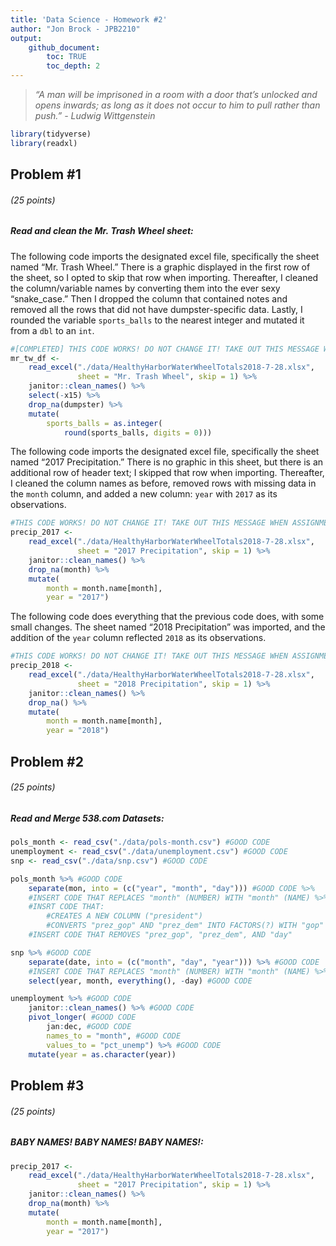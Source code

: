 ```yaml
---
title: 'Data Science - Homework #2'
author: "Jon Brock - JPB2210"
output: 
    github_document:
        toc: TRUE
        toc_depth: 2
---
```


> *"A man will be imprisoned in a room with a door that's unlocked and opens inwards; as long as it does not occur to him to pull rather than push." - Ludwig Wittgenstein*

```r
library(tidyverse)
library(readxl)
```

## Problem #1
###### (*25 points*)
##### *Read and clean the Mr. Trash Wheel sheet:*

The following code imports the designated excel file, specifically the sheet named "Mr. Trash Wheel." There is a graphic displayed in the first row of the sheet, so I opted to skip that row when importing. Thereafter, I cleaned the column/variable names by converting them into the ever sexy "snake_case." Then I dropped the column that contained notes and removed all the rows that did not have dumpster-specific data. Lastly, I rounded the variable `sports_balls` to the nearest integer and mutated it from a `dbl` to an `int`.

```r
#[COMPLETED] THIS CODE WORKS! DO NOT CHANGE IT! TAKE OUT THIS MESSAGE WHEN ASSIGNMENT IS COMPLETED!
mr_tw_df <-
    read_excel("./data/HealthyHarborWaterWheelTotals2018-7-28.xlsx", 
               sheet = "Mr. Trash Wheel", skip = 1) %>% 
    janitor::clean_names() %>% 
    select(-x15) %>% 
    drop_na(dumpster) %>% 
    mutate(
        sports_balls = as.integer(
            round(sports_balls, digits = 0)))
```

The following code imports the designated excel file, specifically the sheet named "2017 Precipitation." There is no graphic in this sheet, but there is an additional row of header text; I skipped that row when importing. Thereafter, I cleaned the column names as before, removed rows with missing data in the `month` column, and added a new column: `year` with `2017` as its observations.  

```r
#THIS CODE WORKS! DO NOT CHANGE IT! TAKE OUT THIS MESSAGE WHEN ASSIGNMENT IS COMPLETED!
precip_2017 <-
    read_excel("./data/HealthyHarborWaterWheelTotals2018-7-28.xlsx", 
               sheet = "2017 Precipitation", skip = 1) %>%
    janitor::clean_names() %>% 
    drop_na(month) %>% 
    mutate(
        month = month.name[month],
        year = "2017")
```

The following code does everything that the previous code does, with some small changes. The sheet named "2018 Precipitation" was imported, and the addition of the `year` column reflected `2018` as its observations.  

```r
#THIS CODE WORKS! DO NOT CHANGE IT! TAKE OUT THIS MESSAGE WHEN ASSIGNMENT IS COMPLETED!
precip_2018 <-
    read_excel("./data/HealthyHarborWaterWheelTotals2018-7-28.xlsx", 
               sheet = "2018 Precipitation", skip = 1) %>%
    janitor::clean_names() %>% 
    drop_na() %>% 
    mutate(
        month = month.name[month],
        year = "2018")
```

## Problem #2
###### (*25 points*)
##### *Read and Merge 538.com Datasets:*

```r
pols_month <- read_csv("./data/pols-month.csv") #GOOD CODE
unemployment <- read_csv("./data/unemployment.csv") #GOOD CODE
snp <- read_csv("./data/snp.csv") #GOOD CODE
```

```r
pols_month %>% #GOOD CODE
    separate(mon, into = (c("year", "month", "day"))) #GOOD CODE %>% 
    #INSERT CODE THAT REPLACES "month" (NUMBER) WITH "month" (NAME) %>% 
    #INSRT CODE THAT:
        #CREATES A NEW COLUMN ("president")
        #CONVERTS "prez_gop" AND "prez_dem" INTO FACTORS(?) WITH "gop" and "dem"
    #INSERT CODE THAT REMOVES "prez_gop", "prez_dem", AND "day"
```

```r
snp %>% #GOOD CODE
    separate(date, into = (c("month", "day", "year"))) %>% #GOOD CODE
    #INSERT CODE THAT REPLACES "month" (NUMBER) WITH "month" (NAME) %>% 
    select(year, month, everything(), -day) #GOOD CODE
```

```r
unemployment %>% #GOOD CODE
    janitor::clean_names() %>% #GOOD CODE
    pivot_longer( #GOOD CODE
        jan:dec, #GOOD CODE
        names_to = "month", #GOOD CODE
        values_to = "pct_unemp") %>% #GOOD CODE
    mutate(year = as.character(year))
```

## Problem #3
###### (*25 points*)
##### *BABY NAMES! BABY NAMES! BABY NAMES!:*


```r
precip_2017 <-
    read_excel("./data/HealthyHarborWaterWheelTotals2018-7-28.xlsx", 
               sheet = "2017 Precipitation", skip = 1) %>%
    janitor::clean_names() %>% 
    drop_na(month) %>% 
    mutate(
        month = month.name[month],
        year = "2017")
```

